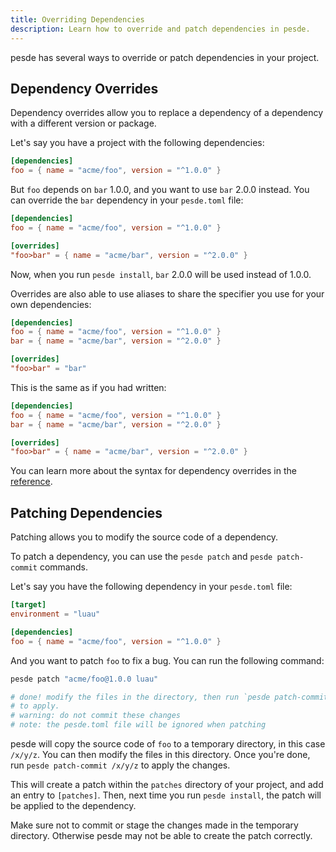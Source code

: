 ```yaml
---
title: Overriding Dependencies
description: Learn how to override and patch dependencies in pesde.
---
```



pesde has several ways to override or patch dependencies in your project.

## Dependency Overrides

Dependency overrides allow you to replace a dependency of a dependency with a
different version or package.

Let's say you have a project with the following dependencies:

```toml title="pesde.toml"
[dependencies]
foo = { name = "acme/foo", version = "^1.0.0" }
```

But `foo` depends on `bar` 1.0.0, and you want to use `bar` 2.0.0 instead. You
can override the `bar` dependency in your `pesde.toml` file:

```toml title="pesde.toml"
[dependencies]
foo = { name = "acme/foo", version = "^1.0.0" }

[overrides]
"foo>bar" = { name = "acme/bar", version = "^2.0.0" }
```

Now, when you run `pesde install`, `bar` 2.0.0 will be used instead of 1.0.0.

Overrides are also able to use aliases to share the specifier you use for your
own dependencies:

```toml title="pesde.toml"
[dependencies]
foo = { name = "acme/foo", version = "^1.0.0" }
bar = { name = "acme/bar", version = "^2.0.0" }

[overrides]
"foo>bar" = "bar"
```

This is the same as if you had written:

```toml title="pesde.toml"
[dependencies]
foo = { name = "acme/foo", version = "^1.0.0" }
bar = { name = "acme/bar", version = "^2.0.0" }

[overrides]
"foo>bar" = { name = "acme/bar", version = "^2.0.0" }
```

You can learn more about the syntax for dependency overrides in the
[reference](/reference/manifest#overrides).

## Patching Dependencies

Patching allows you to modify the source code of a dependency.

To patch a dependency, you can use the `pesde patch` and `pesde patch-commit`
commands.

Let's say you have the following dependency in your `pesde.toml` file:

```toml title="pesde.toml"
[target]
environment = "luau"

[dependencies]
foo = { name = "acme/foo", version = "^1.0.0" }
```

And you want to patch `foo` to fix a bug. You can run the following command:

```sh
pesde patch "acme/foo@1.0.0 luau"

# done! modify the files in the directory, then run `pesde patch-commit /x/y/z`
# to apply.
# warning: do not commit these changes
# note: the pesde.toml file will be ignored when patching
```

pesde will copy the source code of `foo` to a temporary directory, in this case
`/x/y/z`. You can then modify the files in this directory. Once you're done,
run `pesde patch-commit /x/y/z` to apply the changes.

This will create a patch within the `patches` directory of your project, and
add an entry to `[patches]`. Then, next time you run `pesde install`, the patch
will be applied to the dependency.

<Aside type="caution">

Make sure not to commit or stage the changes made in the temporary directory.
Otherwise pesde may not be able to create the patch correctly.

</Aside>
